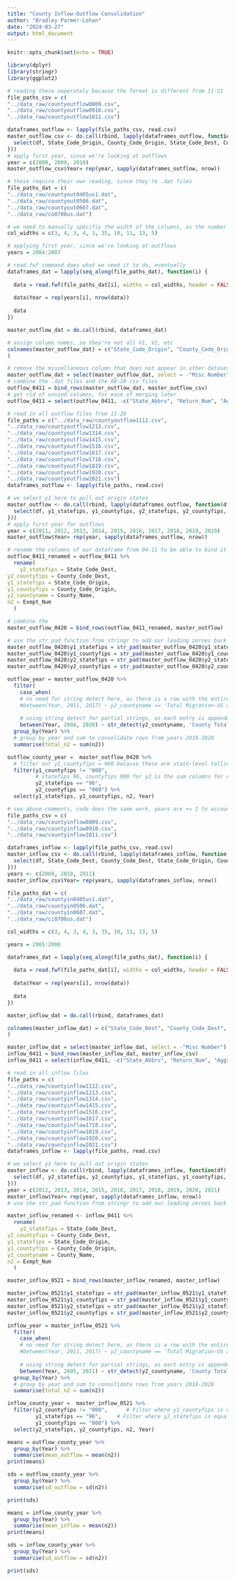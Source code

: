 ---
title: "County Inflow-Outflow Consolidation"
author: "Bradley Parmer-Lohan"
date: "2024-03-27"
output: html_document
---

```{r setup, include=FALSE}
knitr::opts_chunk$set(echo = TRUE)
```


```{r}
library(dplyr)
library(stringr)
library(ggplot2)
```


```{r}
# reading these seperately because the format is different from 11-21
file_paths_csv = c(
"../data_raw/countyoutflow0809.csv",
"../data_raw/countyoutflow0910.csv",
"../data_raw/countyoutflow1011.csv")

dataframes_outflow <- lapply(file_paths_csv, read.csv)
master_outflow_csv <- do.call(rbind, lapply(dataframes_outflow, function(df) {
  select(df, State_Code_Origin, County_Code_Origin, State_Code_Dest, County_Code_Dest, County_Name, Exmpt_Num)
}))
# apply first year, since we're looking at outflows
year = c(2008, 2009, 2010)
master_outflow_csv$Year= rep(year, sapply(dataframes_outflow, nrow))
```

```{r}
# these require their own reading, since they're .dat files
file_paths_dat = c(
"../data_raw/countyout0405us1.dat",
"../data_raw/countyout0506.dat",
"../data_raw/countyout0607.dat",
"../data_raw/co0708us.dat")

# we need to manually specifiy the width of the columns, as the number of white spaces in each row varies a lot
col_widths = c(3, 4, 3, 4, 3, 35, 10, 11, 13, 5)

# applying first year, since we're looking at outflows
years = 2004:2007

# read.fwf command does what we need it to do, eventually
dataframes_dat = lapply(seq_along(file_paths_dat), function(i) {
  
  data = read.fwf(file_paths_dat[i], widths = col_widths, header = FALSE)
  
  data$Year = rep(years[i], nrow(data))
  
  data
})

master_outflow_dat = do.call(rbind, dataframes_dat)

# assign column names, so they're not all V1, V2, etc
colnames(master_outflow_dat) = c("State_Code_Origin", "County_Code_Origin", "State_Code_Dest",	"County_Code_Dest", "State_Abbrv",	"County_Name",	"Return_Num",	"Exmpt_Num",	"Aggr_AGI", "Misc Number", "Year"
)

# remove the miscellaneous column that does not appear in other datasets
master_outflow_dat = select(master_outflow_dat, select = -"Misc Number")
# combine the .dat files and the 08-10 csv files
outflow_0411 = bind_rows(master_outflow_dat, master_outflow_csv)
# get rid of unused columns, for ease of merging later
outflow_0411 = select(outflow_0411, -c("State_Abbrv", "Return_Num", "Aggr_AGI"))
```



```{r}
# read in all outflow files from 11-20
file_paths = c("../data_raw/countyoutflow1112.csv",
"../data_raw/countyoutflow1213.csv",
"../data_raw/countyoutflow1314.csv",
"../data_raw/countyoutflow1415.csv",
"../data_raw/countyoutflow1516.csv",
"../data_raw/countyoutflow1617.csv",
"../data_raw/countyoutflow1718.csv",
"../data_raw/countyoutflow1819.csv",
"../data_raw/countyoutflow1920.csv",
"../data_raw/countyoutflow2021.csv")
dataframes_outflow <- lapply(file_paths, read.csv)

# we select y1 here to pull out origin states
master_outflow <- do.call(rbind, lapply(dataframes_outflow, function(df) {
  select(df, y1_statefips, y1_countyfips, y2_statefips, y2_countyfips, y2_countyname, n2)
}))
# apply first year for outflows
year = c(2011, 2012, 2013, 2014, 2015, 2016, 2017, 2018, 2019, 2020)
master_outflow$Year= rep(year, sapply(dataframes_outflow, nrow))

```

```{r}
# rename the columns of our dataframe from 04-11 to be able to bind it to master_outflow
outflow_0411_renamed = outflow_0411 %>%
  rename(
    y2_statefips = State_Code_Dest,
y2_countyfips = County_Code_Dest,
y1_statefips = State_Code_Origin,
y1_countyfips = County_Code_Origin,
y2_countyname = County_Name,
n2 = Exmpt_Num
  )

# combine the 
master_outflow_0420 = bind_rows(outflow_0411_renamed, master_outflow)

# use the str_pad function from stringr to add our leading zeroes back in
master_outflow_0420$y1_statefips = str_pad(master_outflow_0420$y1_statefips, width = 2, side = "left", pad = "0")
master_outflow_0420$y1_countyfips = str_pad(master_outflow_0420$y1_countyfips, width = 3, side = "left", pad = "0")
master_outflow_0420$y2_statefips = str_pad(master_outflow_0420$y2_statefips, width = 2, side = "left", pad = "0")
master_outflow_0420$y2_countyfips = str_pad(master_outflow_0420$y2_countyfips, width = 3, side = "left", pad = "0")
```


```{r}
outflow_year = master_outflow_0420 %>% 
  filter(
    case_when(
    # no need for string detect here, as there is a row with the entire migration us and foreign, not specific to any county
    #between(Year, 2011, 2017) ~ y2_countyname == 'Total Migration-US and Foreign',
    
    # using string detect for partial strings, as each entry is appended with the name of the specific county that total is from
    between(Year, 2004, 2020) ~ str_detect(y2_countyname, 'County Total Migration-US and Foreign'))) %>% 
  group_by(Year) %>% 
  # group by year and sum to consolidate rows from years 2018-2020
  summarise(total_n2 = sum(n2))
```

```{r}
outflow_county_year =  master_outflow_0420 %>%
  # filter out y1_countyfips = 000 because these are state-level tallies of outflows
  filter(y1_countyfips != "000",
         # statefips 96, countyfips 000 for y2 is the sum columns for county (and state) rows
         y2_statefips == "96",
         y2_countyfips == "000") %>% 
  select(y1_statefips, y1_countyfips, n2, Year)
```

```{r}
# see above comments, code does the same work, years are += 1 to account for inflows being the latter year in the data
file_paths_csv = c(
"../data_raw/countyinflow0809.csv",
"../data_raw/countyinflow0910.csv",
"../data_raw/countyinflow1011.csv")

dataframes_inflow <- lapply(file_paths_csv, read.csv)
master_inflow_csv <- do.call(rbind, lapply(dataframes_inflow, function(df) {
  select(df, State_Code_Dest, County_Code_Dest, State_Code_Origin, County_Code_Origin, County_Name, Exmpt_Num)
}))
years <- c(2009, 2010, 2011)
master_inflow_csv$Year= rep(years, sapply(dataframes_inflow, nrow))
```

```{r}
file_paths_dat = c(
"../data_raw/countyin0405us1.dat",
"../data_raw/countyin0506.dat",
"../data_raw/countyin0607.dat",
"../data_raw/ci0708us.dat")

col_widths = c(3, 4, 3, 4, 3, 35, 10, 11, 13, 5)

years = 2005:2008

dataframes_dat = lapply(seq_along(file_paths_dat), function(i) {
  
  data = read.fwf(file_paths_dat[i], widths = col_widths, header = FALSE)
  
  data$Year = rep(years[i], nrow(data))
  
  data
})

master_inflow_dat = do.call(rbind, dataframes_dat)

colnames(master_inflow_dat) = c("State_Code_Dest", "County_Code_Dest", "State_Code_Origin",	"County_Code_Origin", "State_Abbrv",	"County_Name",	"Return_Num",	"Exmpt_Num",	"Aggr_AGI", "Misc Number", "Year"
)

master_inflow_dat = select(master_inflow_dat, select = -"Misc Number")
inflow_0411 = bind_rows(master_inflow_dat, master_inflow_csv)
inflow_0411 = select(inflow_0411, -c("State_Abbrv", "Return_Num", "Aggr_AGI"))
```

```{r}
# read in all inflow files
file_paths = c(
"../data_raw/countyinflow1112.csv",
"../data_raw/countyinflow1213.csv",
"../data_raw/countyinflow1314.csv",
"../data_raw/countyinflow1415.csv",
"../data_raw/countyinflow1516.csv",
"../data_raw/countyinflow1617.csv",
"../data_raw/countyinflow1718.csv",
"../data_raw/countyinflow1819.csv",
"../data_raw/countyinflow1920.csv",
"../data_raw/countyinflow2021.csv")
dataframes_inflow <- lapply(file_paths, read.csv)

# we select y1 here to pull out origin states
master_inflow <- do.call(rbind, lapply(dataframes_inflow, function(df) {
  select(df, y2_statefips, y2_countyfips, y1_statefips, y1_countyfips, y1_countyname, n2)
}))
year = c(2012, 2013, 2014, 2015, 2016, 2017, 2018, 2019, 2020, 2021)
master_inflow$Year= rep(year, sapply(dataframes_inflow, nrow))
# use the str_pad function from stringr to add our leading zeroes back in
```

```{r}
master_inflow_renamed <- inflow_0411 %>%
  rename(
    y2_statefips = State_Code_Dest,
y2_countyfips = County_Code_Dest,
y1_statefips = State_Code_Origin,
y1_countyfips = County_Code_Origin,
y2_countyname = County_Name,
n2 = Exmpt_Num
  )

master_inflow_0521 = bind_rows(master_inflow_renamed, master_inflow)

master_inflow_0521$y1_statefips = str_pad(master_inflow_0521$y1_statefips, width = 2, side = "left", pad = "0")
master_inflow_0521$y1_countyfips = str_pad(master_inflow_0521$y1_countyfips, width = 3, side = "left", pad = "0")
master_inflow_0521$y2_statefips = str_pad(master_inflow_0521$y2_statefips, width = 2, side = "left", pad = "0")
master_inflow_0521$y2_countyfips = str_pad(master_inflow_0521$y2_countyfips, width = 3, side = "left", pad = "0")
```

```{r}
inflow_year = master_inflow_0521 %>% 
  filter(
    case_when(
    # no need for string detect here, as there is a row with the entire migration us and foreign, not specific to any county
    #between(Year, 2011, 2017) ~ y2_countyname == 'Total Migration-US and Foreign',
    
    # using string detect for partial strings, as each entry is appended with the name of the specific county that total is from
    between(Year, 2005, 2021) ~ str_detect(y2_countyname, 'County Total Migration-US and Foreign'))) %>% 
  group_by(Year) %>% 
  # group by year and sum to consolidate rows from years 2018-2020
  summarise(total_n2 = sum(n2))
```

```{r}
inflow_county_year =  master_inflow_0521 %>%
  filter(y2_countyfips != "000",      # Filter where y1_countyfips is not equal to zero
         y1_statefips == "96",     # Filter where y2_statefips is equal to 96
         y1_countyfips == "000") %>% 
  select(y2_statefips, y2_countyfips, n2, Year)
```


```{r}
means = outflow_county_year %>% 
  group_by(Year) %>% 
  summarise(mean_outflow = mean(n2))
print(means)

sds = outflow_county_year %>% 
  group_by(Year) %>% 
  summarise(sd_outflow = sd(n2))

print(sds)
```

```{r}
means = inflow_county_year %>% 
  group_by(Year) %>% 
  summarise(mean_inflow = mean(n2))
print(means)

sds = inflow_county_year %>% 
  group_by(Year) %>% 
  summarise(sd_outflow = sd(n2))

print(sds)
```

